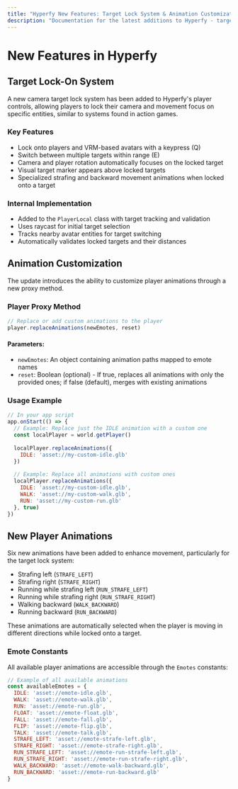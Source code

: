 ```yaml
---
title: "Hyperfy New Features: Target Lock System & Animation Customization"
description: "Documentation for the latest additions to Hyperfy - target camera lock system and custom animation support"
---
```


# New Features in Hyperfy

## Target Lock-On System

A new camera target lock system has been added to Hyperfy's player controls, allowing players to lock their camera and movement focus on specific entities, similar to systems found in action games.

### Key Features

- Lock onto players and VRM-based avatars with a keypress (Q)
- Switch between multiple targets within range (E)
- Camera and player rotation automatically focuses on the locked target
- Visual target marker appears above locked targets
- Specialized strafing and backward movement animations when locked onto a target

### Internal Implementation

- Added to the `PlayerLocal` class with target tracking and validation
- Uses raycast for initial target selection
- Tracks nearby avatar entities for target switching
- Automatically validates locked targets and their distances

## Animation Customization

The update introduces the ability to customize player animations through a new proxy method.

### Player Proxy Method

```javascript
// Replace or add custom animations to the player
player.replaceAnimations(newEmotes, reset)
```

#### Parameters:

- `newEmotes`: An object containing animation paths mapped to emote names
- `reset`: Boolean (optional) - If true, replaces all animations with only the provided ones; if false (default), merges with existing animations

### Usage Example

```javascript
// In your app script
app.onStart(() => {
  // Example: Replace just the IDLE animation with a custom one
  const localPlayer = world.getPlayer()
  
  localPlayer.replaceAnimations({
    IDLE: 'asset://my-custom-idle.glb'
  })
  
  // Example: Replace all animations with custom ones
  localPlayer.replaceAnimations({
    IDLE: 'asset://my-custom-idle.glb',
    WALK: 'asset://my-custom-walk.glb',
    RUN: 'asset://my-custom-run.glb'
  }, true)
})
```

## New Player Animations

Six new animations have been added to enhance movement, particularly for the target lock system:

- Strafing left (`STRAFE_LEFT`)
- Strafing right (`STRAFE_RIGHT`) 
- Running while strafing left (`RUN_STRAFE_LEFT`)
- Running while strafing right (`RUN_STRAFE_RIGHT`)
- Walking backward (`WALK_BACKWARD`)
- Running backward (`RUN_BACKWARD`)

These animations are automatically selected when the player is moving in different directions while locked onto a target.

### Emote Constants

All available player animations are accessible through the `Emotes` constants:

```javascript
// Example of all available animations
const availableEmotes = {
  IDLE: 'asset://emote-idle.glb',
  WALK: 'asset://emote-walk.glb',
  RUN: 'asset://emote-run.glb',
  FLOAT: 'asset://emote-float.glb',
  FALL: 'asset://emote-fall.glb',
  FLIP: 'asset://emote-flip.glb',
  TALK: 'asset://emote-talk.glb',
  STRAFE_LEFT: 'asset://emote-strafe-left.glb',
  STRAFE_RIGHT: 'asset://emote-strafe-right.glb',
  RUN_STRAFE_LEFT: 'asset://emote-run-strafe-left.glb',
  RUN_STRAFE_RIGHT: 'asset://emote-run-strafe-right.glb',
  WALK_BACKWARD: 'asset://emote-walk-backward.glb',
  RUN_BACKWARD: 'asset://emote-run-backward.glb'
}
```